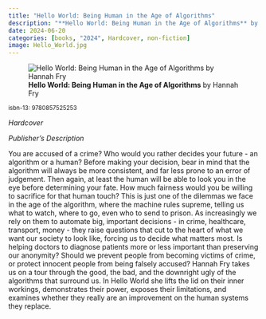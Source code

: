```yaml
---
title: "Hello World: Being Human in the Age of Algorithms"
description: "**Hello World: Being Human in the Age of Algorithms** by Hannah Fry"
date: 2024-06-20
categories: [books, "2024", Hardcover, non-fiction]
image: Hello_World.jpg
---
```

![**Hello World: Being Human in the Age of Algorithms** by Hannah Fry](Hello_World.jpg){fig-align="left"}

<sup>isbn-13: 9780857525253</sup>

*Hardcover*

*Publisher's Description*

You are accused of a crime? Who would you rather decides your future - an
algorithm or a human? Before making your decision, bear in mind that the
algorithm will always be more consistent, and far less prone to an error of
judgement. Then again, at least the human will be able to look you in the
eye before determining your fate. How much fairness would you be willing to
sacrifice for that human touch? This is just one of the dilemmas we face in
the age of the algorithm, where the machine rules supreme, telling us what
to watch, where to go, even who to send to prison. As increasingly we rely
on them to automate big, important decisions - in crime, healthcare,
transport, money - they raise questions that cut to the heart of what we
want our society to look like, forcing us to decide what matters most. Is
helping doctors to diagnose patients more or less important than preserving
our anonymity? Should we prevent people from becoming victims of crime, or
protect innocent people from being falsely accused? Hannah Fry takes us on
a tour through the good, the bad, and the downright ugly of the algorithms
that surround us. In Hello World she lifts the lid on their inner workings,
demonstrates their power, exposes their limitations, and examines whether
they really are an improvement on the human systems they replace.